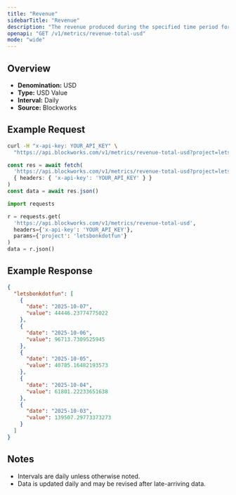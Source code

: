 ```yaml
---
title: "Revenue"
sidebarTitle: "Revenue"
description: "The revenue produced during the specified time period for given project."
openapi: "GET /v1/metrics/revenue-total-usd"
mode: "wide"
---
```


## Overview

- **Denomination:** USD
- **Type:** USD Value
- **Interval:** Daily
- **Source:** Blockworks

## Example Request

<CodeGroup>

```bash cURL
curl -H "x-api-key: YOUR_API_KEY" \
  "https://api.blockworks.com/v1/metrics/revenue-total-usd?project=letsbonkdotfun"
```

```typescript TypeScript
const res = await fetch(
  'https://api.blockworks.com/v1/metrics/revenue-total-usd?project=letsbonkdotfun',
  { headers: { 'x-api-key': 'YOUR_API_KEY' } }
)
const data = await res.json()
```

```python Python
import requests

r = requests.get(
  'https://api.blockworks.com/v1/metrics/revenue-total-usd',
  headers={'x-api-key': 'YOUR_API_KEY'},
  params={'project': 'letsbonkdotfun'}
)
data = r.json()
```

</CodeGroup>

## Example Response

```json
{
  "letsbonkdotfun": [
    {
      "date": "2025-10-07",
      "value": 44446.23774775022
    },
    {
      "date": "2025-10-06",
      "value": 96713.7309525945
    },
    {
      "date": "2025-10-05",
      "value": 40785.16482193573
    },
    {
      "date": "2025-10-04",
      "value": 61801.22233651638
    },
    {
      "date": "2025-10-03",
      "value": 139507.29773373273
    }
  ]
}
```

## Notes
- Intervals are daily unless otherwise noted.
- Data is updated daily and may be revised after late-arriving data.
